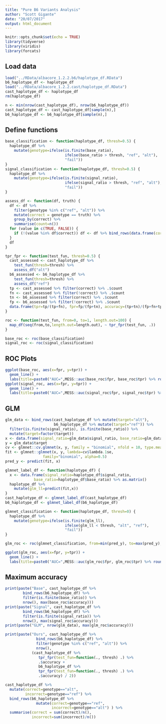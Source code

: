 ```yaml
---
title: "Pure B6 Variants Analysis"
author: "Scott Gigante"
date: "20/07/2017"
output: html_document
---
```


```r
knitr::opts_chunk$set(echo = TRUE)
library(tidyverse)
library(viridis)
library(forcats)
```

## Load data

```r
load("../RData/albacore_1.2.2.b6/haplotype_df.RData")
b6_haplotype_df <- haplotype_df
load("../RData/albacore_1.2.2.cast/haplotype_df.RData")
cast_haplotype_df <- haplotype_df
rm(haplotype_df)

n <- min(nrow(cast_haplotype_df), nrow(b6_haplotype_df))
cast_haplotype_df <- cast_haplotype_df[sample(n),]
b6_haplotype_df <- b6_haplotype_df[sample(n),]
```

## Define functions

```r
base_classification <- function(haplotype_df, thresh=0.5) {
  haplotype_df %>%
    mutate(genotype=ifelse(is.finite(base_ratio),
                           ifelse(base_ratio > thresh, "ref", "alt"),
                           "fail"))
}
signal_classification <- function(haplotype_df, thresh=0.5) {
  haplotype_df %>%
    mutate(genotype=ifelse(is.finite(signal_ratio),
                           ifelse(signal_ratio > thresh, "ref", "alt"),
                           "fail"))
}

assess_df <- function(df, truth) {
  df <- df %>%
    filter(genotype %in% c("ref", "alt")) %>%
    mutate(correct = genotype == truth) %>%
    group_by(correct) %>%
    summarise(count=n())
  for (value in c(TRUE, FALSE)) {
    if (!(value %in% df$correct)) df <- df %>% bind_rows(data.frame(correct=value, count=0))
  }
  df
}

tpr_fpr <- function(test_fun, thresh=0.5) {
  cast_assessed <- cast_haplotype_df %>%
    test_fun(thresh=thresh) %>%
    assess_df("alt")
  b6_assessed <- b6_haplotype_df %>%
    test_fun(thresh=thresh) %>%
    assess_df("ref")
  tp <- cast_assessed %>% filter(correct) %>% .$count
  fn <- cast_assessed %>% filter(!correct) %>% .$count
  tn <- b6_assessed %>% filter(correct) %>% .$count
  fp <- b6_assessed %>% filter(!correct) %>% .$count
  data.frame(tpr=tp/(tp+fn), fpr=fp/(fp+tn), accuracy=(tp+tn)/(fp+fn+tp+tn))
}

roc <- function(test_fun, from=0, to=1, length.out=100) {
  map_df(seq(from,to,length.out=length.out), ~ tpr_fpr(test_fun, .))
}

base_roc <- roc(base_classification)
signal_roc <- roc(signal_classification)
```

## ROC Plots

```r
ggplot(base_roc, aes(x=fpr, y=tpr)) +
  geom_line() +
  labs(title=paste0("AUC=",MESS::auc(base_roc$fpr, base_roc$tpr) %>% round(3)))
ggplot(signal_roc, aes(x=fpr, y=tpr)) +
  geom_line() +
  labs(title=paste0("AUC=",MESS::auc(signal_roc$fpr, signal_roc$tpr) %>% round(3)))
```

## GLM

```r
glm_data <- bind_rows(cast_haplotype_df %>% mutate(target="alt"), 
                      b6_haplotype_df %>% mutate(target="ref")) %>%
  filter(is.finite(signal_ratio), is.finite(base_ratio)) %>%
  mutate(target=factor(target))
x <- data.frame(signal_ratio=glm_data$signal_ratio, base_ratio=glm_data$base_ratio) %>% as.matrix()
y = glm_data$target
cv <- glmnet::cv.glmnet(x, y, family = "binomial", nfold = 10, type.measure = "deviance", alpha = 0.5)
fit <- glmnet::glmnet(x, y, lambda=cv$lambda.1se,
                 family="binomial", alpha=0.5)
pred_y <- predict(fit, x)

glmnet_label_df <- function(haplotype_df) {
  x <- data.frame(signal_ratio=haplotype_df$signal_ratio, 
             base_ratio=haplotype_df$base_ratio) %>% as.matrix()
  haplotype_df %>%
    mutate(glm_ll=predict(fit,x))
}
cast_haplotype_df <- glmnet_label_df(cast_haplotype_df)
b6_haplotype_df <- glmnet_label_df(b6_haplotype_df)

glmnet_classification <- function(haplotype_df, thresh=0) {
  haplotype_df %>%
    mutate(genotype=ifelse(is.finite(glm_ll),
                           ifelse(glm_ll < thresh, "alt", "ref"),
                           "fail"))
}

glm_roc <- roc(glmnet_classification, from=min(pred_y), to=max(pred_y), length.out=4000)

ggplot(glm_roc, aes(x=fpr, y=tpr)) +
  geom_line() +
  labs(title=paste0("AUC=",MESS::auc(glm_roc$fpr, glm_roc$tpr) %>% round(3)))
```

## Maximum accuracy

```r
print(paste("Base", cast_haplotype_df %>%
        bind_rows(b6_haplotype_df) %>%
        filter(is.finite(base_ratio)) %>%
        nrow(), max(base_roc$accuracy)))
print(paste("Signal", cast_haplotype_df %>%
        bind_rows(b6_haplotype_df) %>%
        filter(is.finite(signal_ratio)) %>%
        nrow(), max(signal_roc$accuracy)))
print(paste("GLM", nrow(glm_data), max(glm_roc$accuracy)))
```

```r
print(paste("Ours", cast_haplotype_df %>%
              bind_rows(b6_haplotype_df) %>%
              filter(genotype %in% c("ref", "alt")) %>%
              nrow(), 
            (cast_haplotype_df %>% 
               tpr_fpr(test_fun=function(., thresh) .) %>% 
               .$accuracy +
               b6_haplotype_df %>% 
               tpr_fpr(test_fun=function(., thresh) .) %>%
               .$accuracy) / 2))
```

```r
cast_haplotype_df %>% 
  mutate(correct=genotype=="alt",
         incorrect=genotype=="ref") %>%
  bind_rows(b6_haplotype_df %>% 
              mutate(correct=genotype=="ref",
                     incorrect=genotype=="alt") ) %>%
  summarise(correct = sum(correct)/n(),
            incorrect=sum(incorrect)/n())
```

